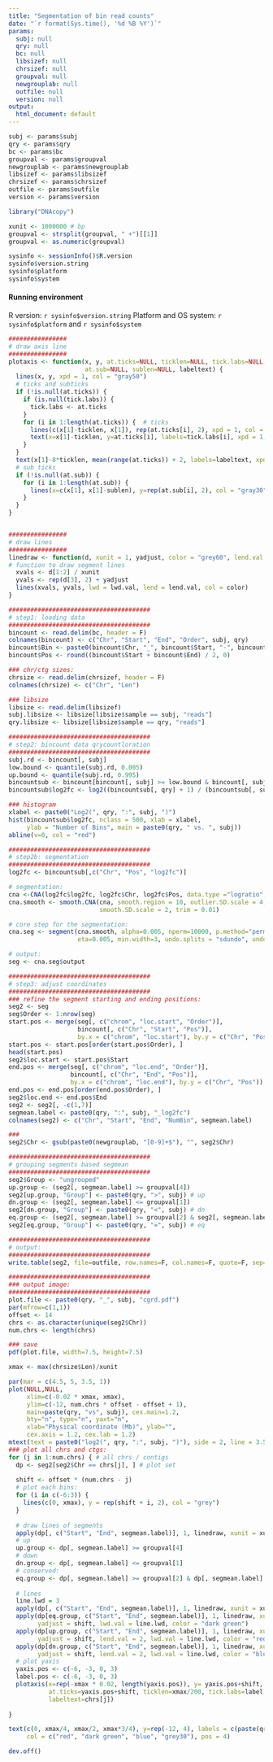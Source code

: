 ```yaml
---
title: "Segmentation of bin read counts"
date: "`r format(Sys.time(), '%d %B %Y')`"
params:
  subj: null
  qry: null
  bc: null
  libsizef: null
  chrsizef: null
  groupval: null
  newgrouplab: null
  outfile: null
  version: null
output:
  html_document: default
---
```


```r
subj <- params$subj
qry <- params$qry
bc <- params$bc
groupval <- params$groupval
newgrouplab <- params$newgrouplab
libsizef <- params$libsizef
chrsizef <- params$chrsizef
outfile <- params$outfile
version <- params$version
```


```r
library("DNAcopy")

xunit <- 1000000 # bp
groupval <- strsplit(groupval, " +")[[1]]
groupval <- as.numeric(groupval)

sysinfo <- sessionInfo()$R.version
sysinfo$version.string
sysinfo$platform
sysinfo$system

```
#### Running environment
R version: `r sysinfo$version.string`
Platform and OS system: `r sysinfo$platform` and `r sysinfo$system`


```r
################
# draw axis line
################
plotaxis <- function(x, y, at.ticks=NULL, ticklen=NULL, tick.labs=NULL,
                     at.sub=NULL, sublen=NULL, labeltext) {
  lines(x, y, xpd = 1, col = "gray50")
  # ticks and subticks
  if (!is.null(at.ticks)) {
    if (is.null(tick.labs)) {
      tick.labs <- at.ticks
    }
    for (i in 1:length(at.ticks)) {  # ticks
      lines(c(x[1]-ticklen, x[1]), rep(at.ticks[i], 2), xpd = 1, col = "gray30")
      text(x=x[1]-ticklen, y=at.ticks[i], labels=tick.labs[i], xpd = 1, pos = 2, cex=0.9)
    }
  }
  text(x[1]-8*ticklen, mean(range(at.ticks)) + 2, labels=labeltext, xpd=1, pos=2)
  # sub ticks
  if (!is.null(at.sub)) {
    for (i in 1:length(at.sub)) {
      lines(x=c(x[1], x[1]-sublen), y=rep(at.sub[i], 2), col = "gray30")
    }
  }
}


################
# draw lines
################
linedraw <- function(d, xunit = 1, yadjust, color = "grey60", lend.val = 1, lwd.val = 2) {
# function to draw segment lines
  xvals <- d[1:2] / xunit
  yvals <- rep(d[3], 2) + yadjust
  lines(xvals, yvals, lwd = lwd.val, lend = lend.val, col = color)
}
```

```r
#######################################
# step1: loading data
#######################################
bincount <- read.delim(bc, header = F)
colnames(bincount) <- c("Chr", "Start", "End", "Order", subj, qry)
bincount$Bin <- paste0(bincount$Chr, "_", bincount$Start, "-", bincount$End)
bincount$Pos <- round((bincount$Start + bincount$End) / 2, 0)

### chr/ctg sizes:
chrsize <- read.delim(chrsizef, header = F)
colnames(chrsize) <- c("Chr", "Len")

### libsize
libsize <- read.delim(libsizef)
subj.libsize <- libsize[libsize$sample == subj, "reads"]
qry.libsize <- libsize[libsize$sample == qry, "reads"]

#######################################
# step2: bincount data qrycountloration
#######################################
subj.rd <- bincount[, subj]
low.bound <- quantile(subj.rd, 0.005)
up.bound <- quantile(subj.rd, 0.995)
bincountsub <- bincount[bincount[, subj] >= low.bound & bincount[, subj] <= up.bound, c("Bin", "Chr", "Pos", subj, qry)]
bincountsub$log2fc <- log2((bincountsub[, qry] + 1) / (bincountsub[, subj] + 1) / qry.libsize * subj.libsize)

### histogram
xlabel <- paste0("Log2(", qry, ":", subj, ")")
hist(bincountsub$log2fc, nclass = 500, xlab = xlabel,
     ylab = "Number of Bins", main = paste0(qry, " vs. ", subj))
abline(v=0, col = "red")

#######################################
# step2b: segmentation
#######################################
log2fc <- bincountsub[,c("Chr", "Pos", "log2fc")]

# segmentation:
cna <-CNA(log2fc$log2fc, log2fc$Chr, log2fc$Pos, data.type ="logratio", sampleid = "qrycount")
cna.smooth <- smooth.CNA(cna, smooth.region = 10, outlier.SD.scale = 4,
                         smooth.SD.scale = 2, trim = 0.01)

# core step for the segmentation:
cna.seg <- segment(cna.smooth, alpha=0.005, nperm=10000, p.method="perm",
                   eta=0.005, min.width=3, undo.splits = "sdundo", undo.SD = 3)

# output:
seg <- cna.seg$output

#######################################
# step3: adjust coordinates
#######################################
### refine the segment starting and ending positions:
seg2 <- seg
seg$Order <- 1:nrow(seg)
start.pos <- merge(seg[, c("chrom", "loc.start", "Order")],
                   bincount[, c("Chr", "Start", "Pos")],
                   by.x = c("chrom", "loc.start"), by.y = c("Chr", "Pos"))
start.pos <- start.pos[order(start.pos$Order), ]
head(start.pos)
seg2$loc.start <- start.pos$Start
end.pos <- merge(seg[, c("chrom", "loc.end", "Order")], 
                 bincount[, c("Chr", "End", "Pos")],
                 by.x = c("chrom", "loc.end"), by.y = c("Chr", "Pos"))
end.pos <- end.pos[order(end.pos$Order), ]
seg2$loc.end <- end.pos$End
seg2 <- seg2[, -c(1,7)]
segmean.label <- paste0(qry, ":", subj, "_log2fc")
colnames(seg2) <- c("Chr", "Start", "End", "NumBin", segmean.label)

###
seg2$Chr <- gsub(paste0(newgrouplab, "[0-9]+$"), "", seg2$Chr)

#######################################
# grouping segments based segmean
#######################################
seg2$Group <- "ungrouped"
up.group <- (seg2[, segmean.label] >= groupval[4])
seg2[up.group, "Group"] <- paste0(qry, ">", subj) # up
dn.group <- (seg2[, segmean.label] <= groupval[1])
seg2[dn.group, "Group"] <- paste0(qry, "<", subj) # dn
eq.group <- (seg2[, segmean.label] >= groupval[2] & seg2[, segmean.label] <= groupval[3])
seg2[eq.group, "Group"] <- paste0(qry, "=", subj) # eq

#######################################
# output:
#######################################
write.table(seg2, file=outfile, row.names=F, col.names=F, quote=F, sep="\t")
```


```r
#######################################
### output image:
#######################################
plot.file <- paste0(qry, "_", subj, "cgrd.pdf")
par(mfrow=c(1,1))
offset <- 14
chrs <- as.character(unique(seg2$Chr))
num.chrs <- length(chrs)

### save
pdf(plot.file, width=7.5, height=7.5)

xmax <- max(chrsize$Len)/xunit

par(mar = c(4.5, 5, 3.5, 1))
plot(NULL,NULL,
     xlim=c(-0.02 * xmax, xmax),
     ylim=c(-12, num.chrs * offset - offset + 1),
     main=paste(qry, "vs", subj), cex.main=1.2,
     bty="n", type="n", yaxt="n",
     xlab="Physical coordinate (Mb)", ylab="",
     cex.axis = 1.2, cex.lab = 1.2)
mtext(text = paste0("log2(", qry, ":", subj, ")"), side = 2, line = 3.5, cex = 1.2, at = mean(c(0, num.chrs * offset - offset + 1)))
### plot all chrs and ctgs:
for (j in 1:num.chrs) { # all chrs / contigs
  dp <- seg2[seg2$Chr == chrs[j], ] # plot set
  
  shift <- offset * (num.chrs - j)
  # plot each bins:
  for (i in c(-6:3)) {
    lines(c(0, xmax), y = rep(shift + i, 2), col = "grey")
  }
  
  # draw lines of segments
  apply(dp[, c("Start", "End", segmean.label)], 1, linedraw, xunit = xunit, yadjust = shift, color = "grey30")
  # up
  up.group <- dp[, segmean.label] >= groupval[4]
  # down
  dn.group <- dp[, segmean.label] <= groupval[1]
  # conserved:
  eq.group <- dp[, segmean.label] >= groupval[2] & dp[, segmean.label] <= groupval[3]
  
  # lines
  line.lwd = 3
  apply(dp[, c("Start", "End", segmean.label)], 1, linedraw, xunit = xunit, yadjust = shift, lwd.val = 2.5, color = "grey30")
  apply(dp[eq.group, c("Start", "End", segmean.label)], 1, linedraw, xunit = xunit,
        yadjust = shift, lwd.val = line.lwd, color = "dark green")
  apply(dp[up.group, c("Start", "End", segmean.label)], 1, linedraw, xunit = xunit,
        yadjust = shift, lend.val = 2, lwd.val = line.lwd, color = "red")
  apply(dp[dn.group, c("Start", "End", segmean.label)], 1, linedraw, xunit = xunit,
        yadjust = shift, lend.val = 2, lwd.val = line.lwd, color = "blue")
  # plot yaxis
  yaxis.pos <- c(-6, -3, 0, 3)
  label.pos <- c(-6, -3, 0, 3)
  plotaxis(x=rep(-xmax * 0.02, length(yaxis.pos)), y= yaxis.pos+shift,
           at.ticks=yaxis.pos+shift, ticklen=xmax/200, tick.labs=label.pos,
           labeltext=chrs[j])
  
}

text(c(0, xmax/4, xmax/2, xmax*3/4), y=rep(-12, 4), labels = c(paste(qry, c(">", "=", "<"), subj), "ungrouped"),
     col = c("red", "dark green", "blue", "grey30"), pos = 4)

dev.off()
```
